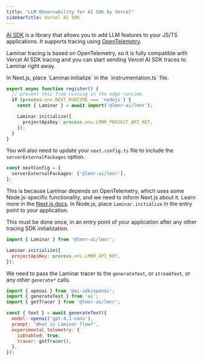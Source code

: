 ```yaml
---
title: "LLM Observability for AI SDK by Vercel"
sidebarTitle: Vercel AI SDK
---
```


[AI SDK](https://sdk.vercel.ai/docs/introduction) is a library that allows you to add LLM features to your JS/TS applications. It supports tracing using [OpenTelemetry](https://opentelemetry.io/). 

Laminar tracing is based on OpenTelemetry, so it is fully compatible with Vercel AI SDK tracing and you can start sending Vercel AI SDK traces to Laminar right away.

<Steps>
<Step title="Get your project API key">
<GetProjectApiKey />
</Step>
<Step title="Initialize Laminar">
<Tabs>
<Tab title="Next.js">
In Next.js, place `Laminar.initialize` in the `instrumentation.ts` file.

```typescript {3-4, 6-8} instrumentation.ts
export async function register() {
  // prevent this from running in the edge runtime
  if (process.env.NEXT_RUNTIME === 'nodejs') {
    const { Laminar } = await import('@lmnr-ai/lmnr');

    Laminar.initialize({
      projectApiKey: process.env.LMNR_PROJECT_API_KEY,
    });
  }
}
```

You will also need to update your `next.config.ts` file to include the `serverExternalPackages` option.

```typescript next.config.ts
const nextConfig = {
  serverExternalPackages: ['@lmnr-ai/lmnr'],
};
```

This is because Laminar depends on OpenTelemetry, which uses some Node.js-specific functionality, and we need to inform Next.js about it. Learn more in the [Next.js docs](https://nextjs.org/docs/app/api-reference/config/next-config-js/serverExternalPackages).
</Tab>
<Tab title="Node.js">
In Node.js, place `Laminar.initialize` in the entry point to your application.

This must be done once, in an entry point of your application after any other tracing SDK initialization.

```javascript
import { Laminar } from '@lmnr-ai/lmnr';

Laminar.initialize({
  projectApiKey: process.env.LMNR_API_KEY,
});
```
</Tab>
</Tabs>
</Step>
<Step title="Update your AI SDK calls">

We need to pass the Laminar tracer to the `generateText`, or `streamText`, or any other `generate*` calls.

```javascript {3,8-11}
import { openai } from '@ai-sdk/openai';
import { generateText } from 'ai';
import { getTracer } from '@lmnr-ai/lmnr';

const { text } = await generateText({
  model: openai('gpt-4.1-nano'),
  prompt: 'What is Laminar flow?',
  experimental_telemetry: {
    isEnabled: true,
    tracer: getTracer(),
  },
});
```
</Step>
</Steps>

